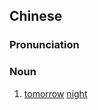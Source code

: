 {{also|听晚黑}}
==Chinese==
{{zh-forms|s=听晚黑|type=12}}

===Pronunciation===
{{zh-pron
|c=ting1 maan5 haak1
|cat=n
}}

===Noun===
{{zh-noun}}

# {{lb|zh|Cantonese}} [[tomorrow]] [[night]]